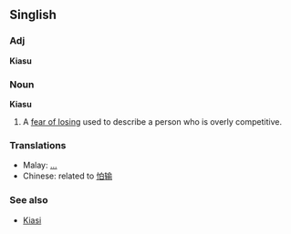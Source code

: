==Singlish==

===Adj===
'''Kiasu''' 

===Noun===
'''Kiasu'''


#A [[fear of losing]] used to describe a person who is overly competitive.

===Translations===
*Malay: [[ ... ]]
*Chinese: related to [[怕]][[输]]

===See also===
*[[Kiasi]]